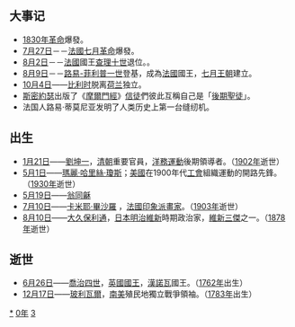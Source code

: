 {{yearTOC|1830|清'''[[道光|道光]]十年'''；越南'''[[明命|明命]]十一年'''；日本'''[[文政|文政]]十三年'''，'''[[天保_(日本)|天保]]元年'''}}
== 大事记 ==
* [[1830年革命|1830年革命]]爆發。
* [[7月27日|7月27日]]－－[[法國七月革命|法國七月革命]]爆發。
* [[8月2日|8月2日]]－－[[法國|法國]]國王[[查理十世_(法蘭西)|查理十世]]退位。。
* [[8月9日|8月9日]]－－[[路易-菲利普一世|路易-菲利普一世]]登基，成為[[法國|法國]]國王，[[七月王朝|七月王朝]]建立。
* [[10月4日|10月4日]]——[[比利时|比利时]]脱离[[荷兰|荷兰]]独立。
* [[斯密約瑟|斯密約瑟]]出版了《[[摩爾門經|摩爾門經]]》[[信徒|信徒]]們彼此互稱自己是「[[後期聖徒|後期聖徒]]」。
*法国人路易·蒂莫尼亚发明了人类历史上第一台缝纫机。

== 出生 ==
* [[1月21日|1月21日]]——[[劉坤一|劉坤一]]，[[清朝|清朝]]重要官員，[[洋務運動|洋務運動]]後期領導者。（[[1902年|1902年]]逝世）
* [[5月1日|5月1日]]——[[瓊斯夫人|瑪麗·哈里絲·瓊斯]]；[[美國|美國]]在1900年代[[工会|工會]]組織運動的開路先鋒。（[[1930年|1930年]]逝世）
* [[5月19日|5月19日]]——[[翁同龢|翁同龢]]
* [[7月10日|7月10日]]——[[卡米耶·畢沙羅|卡米耶·畢沙羅]] ，[[法国|法國]][[印象派|印象派]][[畫家|畫家]]。（[[1903年|1903年]]逝世）
* [[8月10日|8月10日]]——[[大久保利通|大久保利通]]，[[日本|日本]][[明治維新|明治維新]]時期政治家，[[維新三傑|維新三傑]]之一。（[[1878年|1878年]]逝世）

== 逝世 ==
{{Wikisource year mention}}
* [[6月26日|6月26日]]——[[喬治四世|喬治四世]]，[[英國|英國]][[國王|國王]]，[[漢諾瓦|漢諾瓦]]國王。（[[1762年|1762年]]出生）
* [[12月17日|12月17日]]——[[玻利瓦爾|玻利瓦爾]]，[[南美|南美]]殖民地獨立戰爭領袖。（[[1783年|1783年]]出生）

[[Category:1830年|*]]
[[Category:1830年代|0年]]
[[Category:19世纪各年|3]]